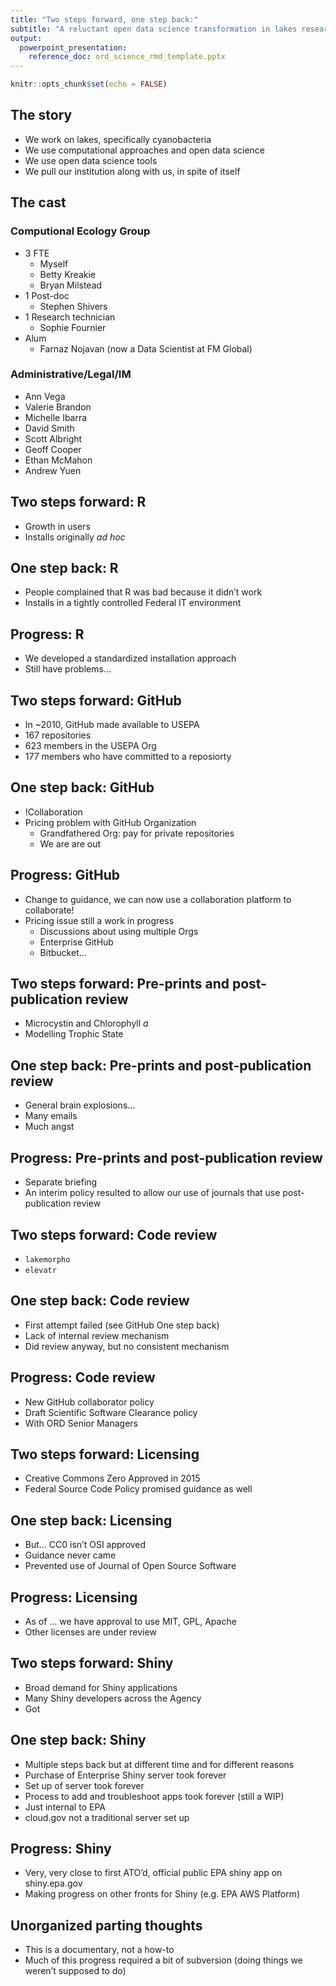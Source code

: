 ```yaml
---
title: "Two steps forward, one step back:"
subtitle: "A reluctant open data science transformation in lakes research"
output: 
  powerpoint_presentation:
    reference_doc: ord_science_rmd_template.pptx
---
```


```r
knitr::opts_chunk$set(echo = FALSE)
```
## The story

- We work on lakes, specifically cyanobacteria
- We use computational approaches and open data science
- We use open data science tools 
- We pull our institution along with us, in spite of itself

## The cast

### Computional Ecology Group
- 3 FTE
  - Myself
  - Betty Kreakie
  - Bryan Milstead
- 1 Post-doc
  - Stephen Shivers
- 1 Research technician
  - Sophie Fournier
- Alum
  - Farnaz Nojavan (now a Data Scientist at FM Global) 

### Administrative/Legal/IM

- Ann Vega
- Valerie Brandon
- Michelle Ibarra
- David Smith
- Scott Albright
- Geoff Cooper
- Ethan McMahon
- Andrew Yuen

## Two steps forward: R

- Growth in users
- Installs originally *ad hoc*

## One step back: R

- People complained that R was bad because it didn't work
- Installs in a tightly controlled Federal IT environment

## Progress: R

- We developed a standardized installation approach 
- Still have problems...

## Two steps forward: GitHub

- In ~2010, GitHub made available to USEPA
- 167 repositories
- 623 members in the USEPA Org
- 177 members who have committed to a reposiorty

## One step back: GitHub 

- !Collaboration
- Pricing problem with GitHub Organization 
  - Grandfathered Org: pay for private repositories
  - We are are out 

## Progress: GitHub

- Change to guidance, we can now use a collaboration platform to collaborate!
- Pricing issue still a work in progress
  - Discussions about using multiple Orgs
  - Enterprise GitHub
  - Bitbucket...

## Two steps forward: Pre-prints and post-publication review

- Microcystin and Chlorophyll *a*
- Modelling Trophic State

## One step back: Pre-prints and post-publication review

- General brain explosions...
- Many emails
- Much angst

## Progress: Pre-prints and post-publication review

- Separate briefing
- An interim policy resulted to allow our use of journals that use post-publication review

## Two steps forward: Code review

- `lakemorpho`
- `elevatr`

## One step back: Code review

- First attempt failed (see GitHub One step back)
- Lack of internal review mechanism
- Did review anyway, but no consistent mechanism

## Progress: Code review

- New GitHub collaborator policy
- Draft Scientific Software Clearance policy
- With ORD Senior Managers

## Two steps forward: Licensing

- Creative Commons Zero Approved in 2015
- Federal Source Code Policy promised guidance as well

## One step back: Licensing

- But...  CC0 isn't OSI approved
- Guidance never came
- Prevented use of Journal of Open Source Software 

## Progress:  Licensing

- As of ... we have approval to use MIT, GPL, Apache
- Other licenses are under review

## Two steps forward: Shiny

- Broad demand for Shiny applications
- Many Shiny developers across the Agency
- Got

## One step back: Shiny

- Multiple steps back but at different time and for different reasons
- Purchase of Enterprise Shiny server took forever
- Set up of server took forever
- Process to add and troubleshoot apps took forever (still a WIP)
- Just internal to EPA
- cloud.gov not a traditional server set up

## Progress: Shiny

- Very, very close to first ATO'd, official public EPA shiny app on shiny.epa.gov
- Making progress on other fronts for Shiny (e.g. EPA AWS Platform)

## Unorganized parting thoughts

- This is a documentary, not a how-to
- Much of this progress required a bit of subversion (doing things we weren't supposed to do)



